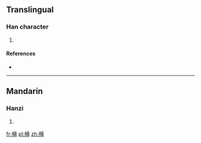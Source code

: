 ==Translingual==

===Han character===
{{Han char|rn=75|rad=木|as=07|sn=11|four=|canj=DLL|ids=⿰木串}}

# {{defn|Han|sort=木07}}

====References====
* {{Han ref|kx=0529.090|dkj=14854|hdz=21214.050|uh=6899|ud=26777}}

----

==Mandarin==

===Hanzi===
{{cmn-hanzi|pin=[[huàn]] ([[huan4]]), [[jiā]] ([[jia1]])|wg=huan<sup>4</sup>, chia<sup>1</sup>}}

# {{defn|lang=cmn|sort=木07}}

[[fr:梙]]
[[pl:梙]]
[[zh:梙]]